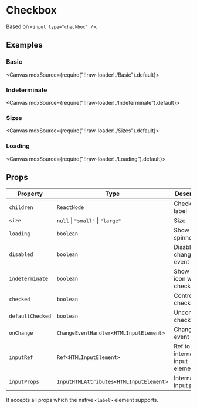 
<Meta title="Forms/Checkbox" />

# Checkbox

Based on `<input type="checkbox" />`.

## Examples

### Basic

<Canvas mdxSource={require("!!raw-loader!./Basic").default}>
  <Story id="examples-checkbox--basic" />
</Canvas>

### Indeterminate

<Canvas mdxSource={require("!!raw-loader!./Indeterminate").default}>
  <Story id="examples-checkbox--indeterminate" />
</Canvas>

### Sizes

<Canvas mdxSource={require("!!raw-loader!./Sizes").default}>
  <Story id="examples-checkbox--sizes" />
</Canvas>

### Loading

<Canvas mdxSource={require("!!raw-loader!./Loading").default}>
  <Story id="examples-checkbox--loading" />
</Canvas>

## Props

| Property         | Type                                     | Description                   |
| ---------------- | ---------------------------------------- | ----------------------------- |
| `children`       | `ReactNode`                              | Checkbox label                |
| `size`           | `null` &#124; `"small"` &#124; `"large"` | Size                          |
| `loading`        | `boolean`                                | Show spinner                  |
| `disabled`       | `boolean`                                | Disable change event          |
| `indeterminate`  | `boolean`                                | Show minus icon when checked  |
| `checked`        | `boolean`                                | Controlled checked            |
| `defaultChecked` | `boolean`                                | Uncontrolled checked          |
| `onChange`       | `ChangeEventHandler<HTMLInputElement>`   | Change event                  |
| `inputRef`       | `Ref<HTMLInputElement>`                  | Ref to internal input element |
| `inputProps`     | `InputHTMLAttributes<HTMLInputElement>`  | Internal input props          |

It accepts all props which the native `<label>` element supports.
